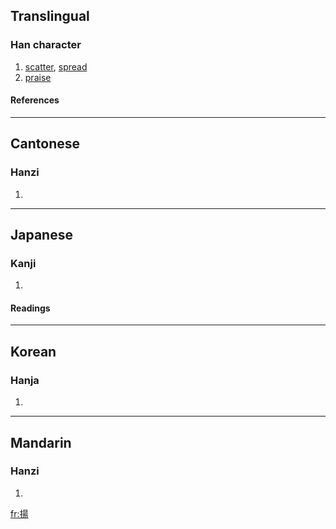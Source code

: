 {{see|扬}}

==Translingual==
===Han character===
{{Han char|rn=64|rad=手|as=09|sn=12|four=5602<sub>7</sub>|canj=手日一竹 (QAMH)}}
# [[scatter]], [[spread]]
# [[praise]]
====References====
{{Han ref|kx=0442.080|dkj=12355|dj=0793.100|hdz=31914.110|uh=63DA|ud=25562|bh=B4AD|bd=46253}}
----
==Cantonese==
===Hanzi===
{{yue-hanzi|jyut=|y=yeung4}}
# {{defn|Cantonese}}
----
==Japanese==
===Kanji===
{{ja-kanji|grade=c|rs=手09}}
# {{defn|Japanese}} 
====Readings====
{{ja-readings|on=[[よう]] (yō)|kun=[[あげる]] (ageru), [[あがる]] (agaru), [[あげ]] (age)}}
----
==Korean==
===Hanja===
{{ko-hanja|hangeul=양|eumhun={{lang|ko|오를 양}}, {{lang|ko|날릴 양}}|rv=yang|mr=yang|y=yang}}
# {{defn|Korean}}
----
==Mandarin==
===Hanzi===
{{cmn-hanzi|sim=扬|pin=[[yáng]] ([[yang2]])|wg=yang<sup>2</sup>}}
# {{defn|Mandarin}}

[[fr:揚]]